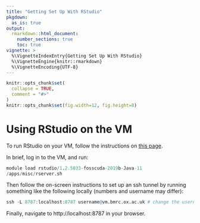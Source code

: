 ```yaml
---
title: "Getting Set Up With RStudio"
pkgdown:
  as_is: true
output: 
  rmarkdown::html_document:
    number_sections: true
    toc: true
vignette: >
  %\VignetteIndexEntry{Getting Set Up With RStudio}
  %\VignetteEngine{knitr::rmarkdown}
  %\VignetteEncoding{UTF-8}
---
```


```r
knitr::opts_chunk$set(
  collapse = TRUE,
  comment = "#>"
)
knitr::opts_chunk$set(fig.width=12, fig.height=8)
```

# Using RStudio on the VM

To run RStudio on your VM, follow the instructions on [this page](https://canvas.ox.ac.uk/courses/66998/pages/your-hds-virtual-machine/). 

In brief, log in to the VM, and run:

```r
module load rstudio/1.2.5033-fosscuda-2019b-Java-11
/apps/misc/rserver.sh
```

Then follow the on-screen instructions to set up an ssh tunnel by running something like the following locally (numbers and username may differ):

```r
ssh -L 8787:localhost:8787 username@vm.bmrc.ox.ac.uk # change the username and vm number
```

Finally, navigate to http://localhost:8787 in your browser. 

